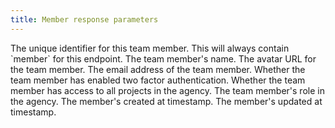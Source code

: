 ```yaml
---
title: Member response parameters
---
```


<Parameter name="id" type="string">
The unique identifier for this team member.
</Parameter>

<Parameter name="object" type="string">
This will always contain `member` for this endpoint.
</Parameter>

<Parameter name="name" type="string">
The team member's name.
</Parameter>

<Parameter name="avatar" type="string | null">
The avatar URL for the team member.
</Parameter>

<Parameter name="email" type="string">
The email address of the team member.
</Parameter>

<Parameter name="two_factor_enabled" type="boolean">
Whether the team member has enabled two factor authentication.
</Parameter>

<Parameter name="has_full_access" type="boolean">
Whether the team member has access to all projects in the agency.
</Parameter>

<Parameter name="role" type="object">
The team member's role in the agency.
</Parameter>

<Parameter name="created_at" type="timestamp">
The member's created at timestamp.
</Parameter>

<Parameter name="updated_at" type="timestamp">
The member's updated at timestamp.
</Parameter>
